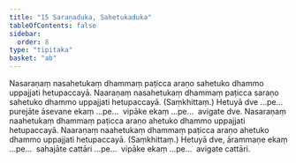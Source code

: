 ```yaml
---
title: "15 Saraṇaduka, Sahetukaduka"
tableOfContents: false
sidebar:
  order: 8
type: "tipitaka"
basket: "ab"
---
```



<DynamicBreadcrumb />

<Division number="61">

<Paragraph number="138">
Nasaraṇaṃ nasahetukaṃ dhammaṃ paṭicca araṇo sahetuko dhammo uppajjati hetupaccayā. Naaraṇaṃ nasahetukaṃ dhammaṃ paṭicca saraṇo sahetuko dhammo uppajjati hetupaccayā. (Saṃkhittaṃ.) Hetuyā dve …pe…  purejāte āsevane ekaṃ …pe…  vipāke ekaṃ …pe…  avigate dve.
</Paragraph>

</Division>
<Division number="62">

<Paragraph number="139">
Nasaraṇaṃ naahetukaṃ dhammaṃ paṭicca araṇo ahetuko dhammo uppajjati hetupaccayā. Naaraṇaṃ naahetukaṃ dhammaṃ paṭicca araṇo ahetuko dhammo uppajjati hetupaccayā. (Saṃkhittaṃ.) Hetuyā dve, ārammaṇe ekaṃ …pe…  sahajāte cattāri …pe…  vipāke ekaṃ …pe…  avigate cattāri.
</Paragraph>
</Division>